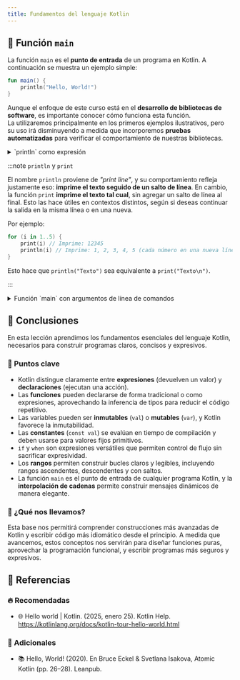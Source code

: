 ```yaml
---
title: Fundamentos del lenguaje Kotlin
---
```


<ReadingTime />
<GithubRepoLink user="r8vnhill" repo=""/>

## 🚪 Función `main`

La función `main` es el **punto de entrada** de un programa en Kotlin. A continuación se muestra un ejemplo simple:

```kotlin showLineNumbers
fun main() {
    println("Hello, World!")
}
```

Aunque el enfoque de este curso está en el **desarrollo de bibliotecas de software**, es importante conocer cómo funciona esta función.  
La utilizaremos principalmente en los primeros ejemplos ilustrativos, pero su uso irá disminuyendo a medida que incorporemos **pruebas automatizadas** para verificar el comportamiento de nuestras bibliotecas.

<details>
    <summary>`println` como expresión</summary>

    En Kotlin, `println` es una función que retorna un valor de tipo `Unit`, lo que significa que puede usarse como **una expresión**, no solo como una instrucción.

    Gracias a esto, podemos escribir la función `main` de forma más concisa utilizando la sintaxis de expresión única:

    ```kotlin showLineNumbers
    fun main() = println("Hello, World!")
    ```

    Aunque esta forma es perfectamente válida, **no es tan común** en la práctica para funciones `main`, ya que suele preferirse la forma tradicional con bloques explícitos. Aun así, es útil saber que esta sintaxis es posible y puede resultar conveniente para programas simples o ejemplos breves.
</details>

:::note `println` y `print`

El nombre `println` proviene de *"print line"*, y su comportamiento refleja justamente eso: **imprime el texto seguido de un salto de línea**. En cambio, la función `print` **imprime el texto tal cual**, sin agregar un salto de línea al final. Esto las hace útiles en contextos distintos, según si deseas continuar la salida en la misma línea o en una nueva.

Por ejemplo:

```kotlin showLineNumbers
for (i in 1..5) {
    print(i) // Imprime: 12345
    println(i) // Imprime: 1, 2, 3, 4, 5 (cada número en una nueva línea)
}
```

Esto hace que `println("Texto")` sea equivalente a `print("Texto\n")`.

:::

<details>
    <summary>
        Función `main` con argumentos de línea de comandos
    </summary>
    
    La función `main` también puede recibir argumentos de línea de comandos. Aquí hay un ejemplo:

    ```kotlin showLineNumbers
    fun main(args: Array<String>) {
        println("Welcome to Fabletown, ${args[0]}!")
    }
    ```

    #### 🚀 ¿Cómo ejecutar este programa?

    Para compilar y ejecutar este programa desde la línea de comandos con Kotlin, sigue estos pasos:

    1. Guarda el archivo como `Main.kt`.
    2. Compílalo usando el compilador de Kotlin:
        ```bash
        kotlinc Main.kt -include-runtime -d main.jar
        ```
    3. Ejecuta el archivo `.jar` con argumentos:
        ```bash
        java -jar main.jar "Snow White"
        ```

    Esto mostrará la salida:
    ```
    Welcome to Fabletown, Snow White!
    ```

    :::warning[Argumentos y posición]
    
    Recuerda que `args[0]` accederá al **primer argumento** proporcionado. Si no se pasa ninguno, el programa lanzará una excepción `ArrayIndexOutOfBoundsException`.
    
    :::
</details>

## 🎯 Conclusiones

En esta lección aprendimos los fundamentos esenciales del lenguaje Kotlin, necesarios para construir programas claros, concisos y expresivos.

### 🔑 Puntos clave

- Kotlin distingue claramente entre **expresiones** (devuelven un valor) y **declaraciones** (ejecutan una acción).
- Las **funciones** pueden declararse de forma tradicional o como expresiones, aprovechando la inferencia de tipos para reducir el código repetitivo.
- Las variables pueden ser **inmutables** (`val`) o **mutables** (`var`), y Kotlin favorece la inmutabilidad.
- Las **constantes** (`const val`) se evalúan en tiempo de compilación y deben usarse para valores fijos primitivos.
- `if` y `when` son expresiones versátiles que permiten control de flujo sin sacrificar expresividad.
- Los **rangos** permiten construir bucles claros y legibles, incluyendo rangos ascendentes, descendentes y con saltos.
- La función `main` es el punto de entrada de cualquier programa Kotlin, y la **interpolación de cadenas** permite construir mensajes dinámicos de manera elegante.

### 🧰 ¿Qué nos llevamos?

Esta base nos permitirá comprender construcciones más avanzadas de Kotlin y escribir código más idiomático desde el principio. A medida que avancemos, estos conceptos nos servirán para diseñar funciones puras, aprovechar la programación funcional, y escribir programas más seguros y expresivos.

## 📖 Referencias

### 🔥 Recomendadas

- 🌐 Hello world | Kotlin. (2025, enero 25). Kotlin Help. https://kotlinlang.org/docs/kotlin-tour-hello-world.html

### 🔹 Adicionales

- 📚 Hello, World! (2020). En Bruce Eckel & Svetlana Isakova, Atomic Kotlin (pp. 26–28). Leanpub.

